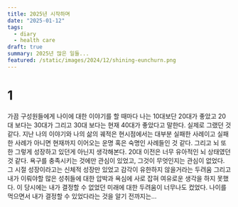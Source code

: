 ```yaml
---
title: 2025년 시작하며
date: "2025-01-12"
tags:
  - diary
  - health care
draft: true
summary: 2025년 많은 일들...
featured: /static/images/2024/12/shining-eunchurn.png
---
```


# 1

가끔 구성원들에게 나이에 대한 이야기를 할 때마다 나는 10대보단 20대가 좋았고 20대 보다는 30대가 그리고 30대 보다는 현재 40대가 좋았다고 말한다. 실제로 그랬던 것 같다. 지난 나의 이야기와 나의 삶의 궤적은 현시점에서는 대부분 실패한 사례이고 실패한 사례가 아니면 현재까지 이어오는 운명 혹은 숙명인 사례들인 것 같다. 그리고 뇌 또한 그렇게 성장하고 있던게 아닌지 생각해본다. 20대 이전은 너무 유아적인 뇌 상태였던 것 같다. 욕구를 충족시키는 것에만 관심이 있었고, 그것이 무엇인지는 관심이 없었다. 그 시절 성장이라고는 신체적 성장만 있었고 감각이 유한하지 않을거라는 두려움 그리고 내가 이뤄야할 많은 성취들에 대한 압박과 욕심에 사로 잡혀 여유로운 생각을 하지 못했다. 이 당시에는 내가 결정할 수 없었던 미래에 대한 두려움이 너무나도 컸었다. 나이를 먹으면서 내가 결정할 수 있었다라는 것을 알기 전까지는...
